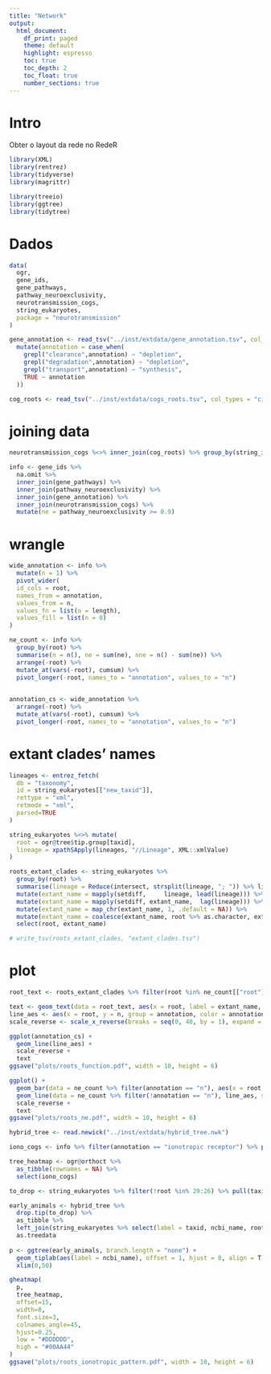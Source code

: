 ```yaml
---
title: "Network"
output:
  html_document:
    df_print: paged
    theme: default
    highlight: espresso
    toc: true
    toc_depth: 2
    toc_float: true
    number_sections: true
---
```

# Intro
Obter o layout da rede no RedeR
```r
library(XML)
library(rentrez)
library(tidyverse)
library(magrittr)

library(treeio)
library(ggtree)
library(tidytree)
```

# Dados
```r
data(
  ogr,
  gene_ids,
  gene_pathways,
  pathway_neuroexclusivity,
  neurotransmission_cogs,
  string_eukaryotes,
  package = "neurotransmission"
)

gene_annotation <- read_tsv("../inst/extdata/gene_annotation.tsv", col_types = "cc") %>%
  mutate(annotation = case_when(
    grepl("clearance",annotation) ~ "depletion",
    grepl("degradation",annotation) ~ "depletion",
    grepl("transport",annotation) ~ "synthesis",
    TRUE ~ annotation
  ))

cog_roots <- read_tsv("../inst/extdata/cogs_roots.tsv", col_types = "ci")
```

# joining data
```r
neurotransmission_cogs %<>% inner_join(cog_roots) %>% group_by(string_id) %>% filter(root == max(root))

info <- gene_ids %>%
  na.omit %>%
  inner_join(gene_pathways) %>%
  inner_join(pathway_neuroexclusivity) %>%
  inner_join(gene_annotation) %>%
  inner_join(neurotransmission_cogs) %>%
  mutate(ne = pathway_neuroexclusivity >= 0.9)
```

# wrangle
```r
wide_annotation <- info %>%
  mutate(n = 1) %>%
  pivot_wider(
  id_cols = root,
  names_from = annotation,
  values_from = n,
  values_fn = list(n = length),
  values_fill = list(n = 0)
)

ne_count <- info %>%
  group_by(root) %>%
  summarise(n = n(), ne = sum(ne), nne = n() - sum(ne)) %>%
  arrange(-root) %>%
  mutate_at(vars(-root), cumsum) %>%
  pivot_longer(-root, names_to = "annotation", values_to = "n")
  

annotation_cs <- wide_annotation %>%
  arrange(-root) %>%
  mutate_at(vars(-root), cumsum) %>%
  pivot_longer(-root, names_to = "annotation", values_to = "n")
```

# extant clades' names
```r
lineages <- entrez_fetch(
  db = "taxonomy",
  id = string_eukaryotes[["new_taxid"]],
  rettype = "xml",
  retmode = "xml",
  parsed=TRUE
)

string_eukaryotes %<>% mutate(
  root = ogr@tree$tip.group[taxid],
  lineage = xpathSApply(lineages, "//Lineage", XML::xmlValue)
)

roots_extant_clades <- string_eukaryotes %>%
  group_by(root) %>%
  summarise(lineage = Reduce(intersect, strsplit(lineage, "; ")) %>% list) %>%
  mutate(extant_name = mapply(setdiff,     lineage, lead(lineage))) %>%
  mutate(extant_name = mapply(setdiff, extant_name,  lag(lineage))) %>%
  mutate(extant_name = map_chr(extant_name, 1, .default = NA)) %>%
  mutate(extant_name = coalesce(extant_name, root %>% as.character, extant_name)) %>%
  select(root, extant_name)

# write_tsv(roots_extant_clades, "extant_clades.tsv")
```

# plot
```r
root_text <- roots_extant_clades %>% filter(root %in% ne_count[["root"]])

text <- geom_text(data = root_text, aes(x = root, label = extant_name, y=75), angle=90, hjust=0)
line_aes <- aes(x = root, y = n, group = annotation, color = annotation)
scale_reverse <- scale_x_reverse(breaks = seq(0, 40, by = 1), expand = c(0,0), minor_breaks = NULL)

ggplot(annotation_cs) +
  geom_line(line_aes) +
  scale_reverse +
  text
ggsave("plots/roots_function.pdf", width = 10, height = 6)

ggplot() +
  geom_bar(data = ne_count %>% filter(annotation == "n"), aes(x = root, y = n), fill = "#999999", stat = "identity") +
  geom_line(data = ne_count %>% filter(!annotation == "n"), line_aes, size = 2) +
  scale_reverse +
  text
ggsave("plots/roots_ne.pdf", width = 10, height = 6)
```

```r
hybrid_tree <- read.newick("../inst/extdata/hybrid_tree.nwk")

iono_cogs <- info %>% filter(annotation == "ionotropic receptor") %>% pull(cog_id) %>% unique

tree_heatmap <- ogr@orthoct %>%
  as_tibble(rownames = NA) %>%
  select(iono_cogs)

to_drop <- string_eukaryotes %>% filter(!root %in% 29:26) %>% pull(taxid)

early_animals <- hybrid_tree %>%
  drop.tip(to_drop) %>%
  as_tibble %>%
  left_join(string_eukaryotes %>% select(label = taxid, ncbi_name, root)) %>%
  as.treedata
  
p <- ggtree(early_animals, branch.length = "none") +
  geom_tiplab(aes(label = ncbi_name), offset = 1, hjust = 0, align = T) +
  xlim(0,50)

gheatmap(
  p,
  tree_heatmap,
  offset=15,
  width=8,
  font.size=3,
  colnames_angle=45,
  hjust=0.25,
  low = "#DDDDDD",
  high = "#00AA44"
)
ggsave("plots/roots_ionotropic_pattern.pdf", width = 10, height = 6)
```

